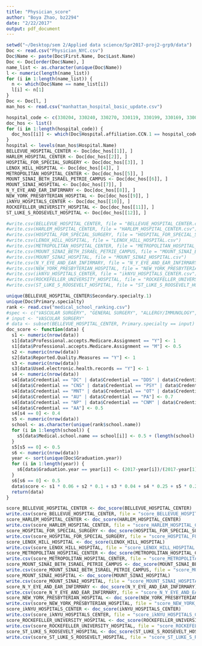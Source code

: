 ```yaml
---
title: "Physician_score"
author: "Boya Zhao, bz2294"
date: "2/22/2017"
output: pdf_document
---
```



```r
setwd("~/Desktop/sem 2/Applied data science/Spr2017-proj2-grp9/data")
Doc <- read.csv("Physician_NYC.csv")
Doc$Name <- paste(Doc$First.Name, Doc$Last.Name)
Doc <- Doc[order(Doc$Name), ]
name_list <- as.character(unique(Doc$Name))
l <- numeric(length(name_list))
for (i in 1:length(name_list)) {
  n <- which(Doc$Name == name_list[i])
  l[i] <- n[1]
}
Doc <- Doc[l, ]
man_hos <- read.csv("manhattan_hospital_basic_update.csv")

hospital_code <- c(330204, 330240, 330270, 330119, 330199, 330169, 330024, 330100, 330101, 330214, 330387, 330046)
doc_hos <- list()
for (i in 1:length(hospital_code)) {
  doc_hos[[i]] <- which(Doc$Hospital.affiliation.CCN.1 == hospital_code[i] | Doc$Hospital.affiliation.CCN.2 == hospital_code[i]| Doc$Hospital.affiliation.CCN.3 == hospital_code[i])
}
hospital <- levels(man_hos$Hospital.Name)
BELLEVUE_HOSPITAL_CENTER <- Doc[doc_hos[[1]], ]
HARLEM_HOSPITAL_CENTER <- Doc[doc_hos[[2]], ]
HOSPITAL_FOR_SPECIAL_SURGERY <- Doc[doc_hos[[3]], ]
LENOX_HILL_HOSPITAL <- Doc[doc_hos[[4]], ]
METROPOLITAN_HOSPITAL_CENTER <- Doc[doc_hos[[5]], ]
MOUNT_SINAI_BETH_ISRAEL_PETRIE_CAMPUS <- Doc[doc_hos[[6]], ]
MOUNT_SINAI_HOSPITAL <- Doc[doc_hos[[7]], ]
N_Y_EYE_AND_EAR_INFIRMARY <- Doc[doc_hos[[8]], ]
NEW_YORK_PRESBYTERIAN_HOSPITAL <- Doc[doc_hos[[9]], ]
ikNYU_HOSPITALS_CENTER <- Doc[doc_hos[[10]], ]
ROCKEFELLER_UNIVERSITY_HOSPITAL <- Doc[doc_hos[[11]], ]
ST_LUKE_S_ROOSEVELT_HOSPITAL <- Doc[doc_hos[[12]], ]

#write.csv(BELLEVUE_HOSPITAL_CENTER, file = "BELLEVUE_HOSPITAL_CENTER.csv")
#write.csv(HARLEM_HOSPITAL_CENTER, file = "HARLEM_HOSPITAL_CENTER.csv")
#write.csv(HOSPITAL_FOR_SPECIAL_SURGERY, file = "HOSPITAL_FOR_SPECIAL_SURGERY.csv")
#write.csv(LENOX_HILL_HOSPITAL, file = "LENOX_HILL_HOSPITAL.csv")
#write.csv(METROPOLITAN_HOSPITAL_CENTER, file = "METROPOLITAN_HOSPITAL_CENTER.csv")
#write.csv(MOUNT_SINAI_BETH_ISRAEL_PETRIE_CAMPUS, file = "MOUNT_SINAI_BETH_ISRAEL_PETRIE_CAMPUS.csv")
#write.csv(MOUNT_SINAI_HOSPITAL, file = "MOUNT_SINAI_HOSPITAL.csv")
#write.csv(N_Y_EYE_AND_EAR_INFIRMARY, file = "N_Y_EYE_AND_EAR_INFIRMARY.csv")
#write.csv(NEW_YORK_PRESBYTERIAN_HOSPITAL, file = "NEW_YORK_PRESBYTERIAN_HOSPITAL.csv")
#write.csv(ikNYU_HOSPITALS_CENTER, file = "ikNYU_HOSPITALS_CENTER.csv")
#write.csv(ROCKEFELLER_UNIVERSITY_HOSPITAL, file = "ROCKEFELLER_UNIVERSITY_HOSPITAL.csv")
#write.csv(ST_LUKE_S_ROOSEVELT_HOSPITAL, file = "ST_LUKE_S_ROOSEVELT_HOSPITAL")
```

```r
unique(BELLEVUE_HOSPITAL_CENTER$Secondary.specialty.1)
unique(Doc$Primary.specialty)
rank <- read.csv("medical_school_ranking.csv")
#spec <- c("VASCULAR SURGERY", "GENERAL SURGERY", "ALLERGY/IMMUNOLOGY", "PULMONARY DISEASE", "INFECTIOUS DISEASE", "HAND SURGERY", "THORACIC SURGERY", "PLASTIC AND RECONSTRUCTIVE SURGERY", "PERIPHERAL VASCULAR DISEASE", "COLORECTAL SURGERY"; "ORAL SURGERY", "CARDIAC SURGERY", "NEUROSURGERY")
# input <- "VASCULAR SURGERY"
# data <- subset(BELLEVUE_HOSPITAL_CENTER, Primary.specialty == input)
doc_score <- function(data) {
  s1 <- numeric(nrow(data))
  s1[data$Professional.accepts.Medicare.Assignment == "Y"] <- 1
  s1[data$Professional.accepts.Medicare.Assignment == "M"] <- 0.5
  s2 <- numeric(nrow(data))
  s2[data$Reported.Quality.Measures == "Y"] <- 1
  s3 <- numeric(nrow(data))
  s3[data$Used.electronic.health.records == "Y"] <- 1
  s4 <- numeric(nrow(data))
  s4[data$Credential == "DC" | data$Credential == "DDS" | data$Credential == "DO" | data$Credential ==  "DPM" | data$Credential ==  "MD" | data$Credential ==  "OD"] <- 1
  s4[data$Credential == "CNS" | data$Credential == "PSY" | data$Credential == "CSW"] <- 0.9
  s4[data$Credential == "MNT" | data$Credential == "OT" | data$Credential == "PT"] <- 0.8
  s4[data$Credential == "AU" | data$Credential == "PA"] <- 0.7
  s4[data$Credential == "NP" | data$Credential == "CNM" | data$Credential == "CNA" | data$Credential == "CP"] <- 0.6
  s4[data$Credential == "AA"] <- 0.5
  s4[s4 == 0] <- 0.4
  s5 <- numeric(nrow(data))
  school <- as.character(unique(rank$school.name))
  for (i in 1:length(school)) {
    s5[data$Medical.school.name == school[i]] <- 0.5 + (length(school) - i + 1) / length(school) / 2
  }
  s5[s5 == 0] <- 0.5
  s6 <- numeric(nrow(data))
  year <- sort(unique(Doc$Graduation.year))
  for (i in 1:length(year)) {
    s6[data$Graduation.year == year[i]] <- (2017-year[i])/(2017-year[1])/2 + 0.5
  }
  s6[s6 == 0] <- 0.5
  data$score <- s1 * 0.06 + s2 * 0.1 + s3 * 0.04 + s4 * 0.25 + s5 * 0.25 + s6 * 0.3
  return(data)
}

score_BELLEVUE_HOSPITAL_CENTER <- doc_score(BELLEVUE_HOSPITAL_CENTER)
write.csv(score_BELLEVUE_HOSPITAL_CENTER, file = "score_BELLEVUE_HOSPITAL_CENTER.csv")
score_HARLEM_HOSPITAL_CENTER <- doc_score(HARLEM_HOSPITAL_CENTER)
write.csv(score_HARLEM_HOSPITAL_CENTER, file = "score_HARLEM_HOSPITAL_CENTER.csv")
score_HOSPITAL_FOR_SPECIAL_SURGERY <- doc_score(HOSPITAL_FOR_SPECIAL_SURGERY)
write.csv(score_HOSPITAL_FOR_SPECIAL_SURGERY, file = "score_HOSPITAL_FOR_SPECIAL_SURGERY.csv")
score_LENOX_HILL_HOSPITAL <- doc_score(LENOX_HILL_HOSPITAL)
write.csv(score_LENOX_HILL_HOSPITAL, file = "score_LENOX_HILL_HOSPITAL.csv")
score_METROPOLITAN_HOSPITAL_CENTER <- doc_score(METROPOLITAN_HOSPITAL_CENTER)
write.csv(score_METROPOLITAN_HOSPITAL_CENTER, file = "score_METROPOLITAN_HOSPITAL_CENTER.csv")
score_MOUNT_SINAI_BETH_ISRAEL_PETRIE_CAMPUS <- doc_score(MOUNT_SINAI_BETH_ISRAEL_PETRIE_CAMPUS)
write.csv(score_MOUNT_SINAI_BETH_ISRAEL_PETRIE_CAMPUS, file = "score_MOUNT_SINAI_BETH_ISRAEL_PETRIE_CAMPUS.csv")
score_MOUNT_SINAI_HOSPITAL <- doc_score(MOUNT_SINAI_HOSPITAL)
write.csv(score_MOUNT_SINAI_HOSPITAL, file = "score_MOUNT_SINAI_HOSPITAL.csv")
score_N_Y_EYE_AND_EAR_INFIRMARY <- doc_score(N_Y_EYE_AND_EAR_INFIRMARY)
write.csv(score_N_Y_EYE_AND_EAR_INFIRMARY, file = "score_N_Y_EYE_AND_EAR_INFIRMARY.csv")
score_NEW_YORK_PRESBYTERIAN_HOSPITAL <- doc_score(NEW_YORK_PRESBYTERIAN_HOSPITAL)
write.csv(score_NEW_YORK_PRESBYTERIAN_HOSPITAL, file = "score_NEW_YORK_PRESBYTERIAN_HOSPITAL.csv")
score_ikNYU_HOSPITALS_CENTER <- doc_score(ikNYU_HOSPITALS_CENTER)
write.csv(score_ikNYU_HOSPITALS_CENTER, file = "score_ikNYU_HOSPITALS_CENTER.csv")
score_ROCKEFELLER_UNIVERSITY_HOSPITAL <- doc_score(ROCKEFELLER_UNIVERSITY_HOSPITAL)
write.csv(score_ROCKEFELLER_UNIVERSITY_HOSPITAL, file = "score_ROCKEFELLER_UNIVERSITY_HOSPITAL.csv")
score_ST_LUKE_S_ROOSEVELT_HOSPITAL <- doc_score(ST_LUKE_S_ROOSEVELT_HOSPITAL)
write.csv(score_ST_LUKE_S_ROOSEVELT_HOSPITAL, file = "score_ST_LUKE_S_ROOSEVELT_HOSPITAL.csv")
```




